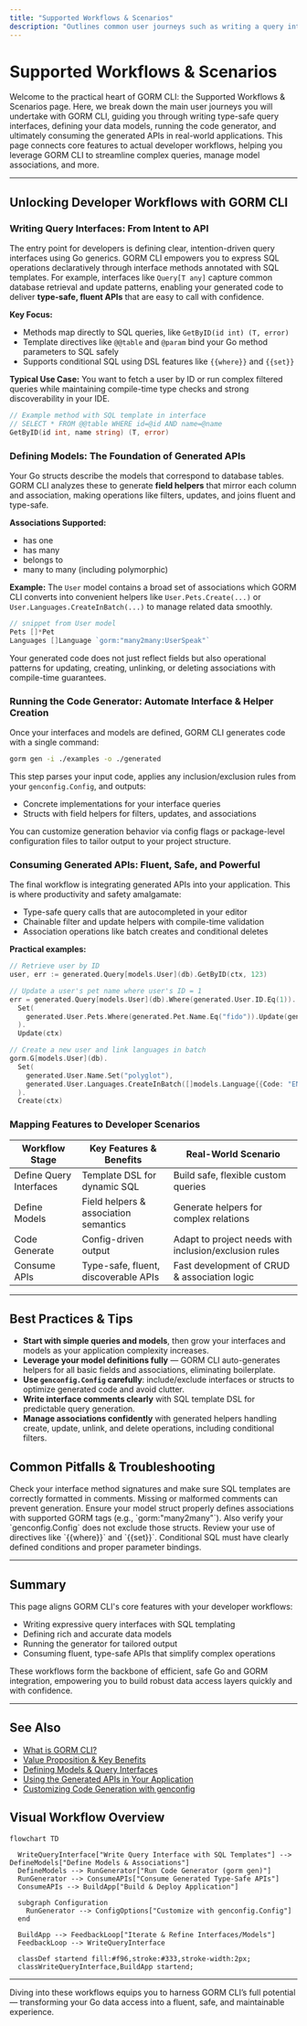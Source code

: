 ```yaml
---
title: "Supported Workflows & Scenarios"
description: "Outlines common user journeys such as writing a query interface, defining models, running the code generator, and consuming generated APIs. Maps features to real-world developer workflows like composing complex queries or working with model associations."
---
```


# Supported Workflows & Scenarios

Welcome to the practical heart of GORM CLI: the Supported Workflows & Scenarios page. Here, we break down the main user journeys you will undertake with GORM CLI, guiding you through writing type-safe query interfaces, defining your data models, running the code generator, and ultimately consuming the generated APIs in real-world applications. This page connects core features to actual developer workflows, helping you leverage GORM CLI to streamline complex queries, manage model associations, and more.

---

## Unlocking Developer Workflows with GORM CLI

### Writing Query Interfaces: From Intent to API

The entry point for developers is defining clear, intention-driven query interfaces using Go generics. GORM CLI empowers you to express SQL operations declaratively through interface methods annotated with SQL templates. For example, interfaces like `Query[T any]` capture common database retrieval and update patterns, enabling your generated code to deliver **type-safe, fluent APIs** that are easy to call with confidence.

**Key Focus:**
- Methods map directly to SQL queries, like `GetByID(id int) (T, error)`
- Template directives like `@@table` and `@param` bind your Go method parameters to SQL safely
- Supports conditional SQL using DSL features like `{{where}}` and `{{set}}`

**Typical Use Case:**
You want to fetch a user by ID or run complex filtered queries while maintaining compile-time type checks and strong discoverability in your IDE.

```go
// Example method with SQL template in interface
// SELECT * FROM @@table WHERE id=@id AND name=@name
GetByID(id int, name string) (T, error)
```


### Defining Models: The Foundation of Generated APIs

Your Go structs describe the models that correspond to database tables. GORM CLI analyzes these to generate **field helpers** that mirror each column and association, making operations like filters, updates, and joins fluent and type-safe.

**Associations Supported:**
- has one
- has many
- belongs to
- many to many (including polymorphic)

**Example:**
The `User` model contains a broad set of associations which GORM CLI converts into convenient helpers like `User.Pets.Create(...)` or `User.Languages.CreateInBatch(...)` to manage related data smoothly.

```go
// snippet from User model
Pets []*Pet
Languages []Language `gorm:"many2many:UserSpeak"`
```

Your generated code does not just reflect fields but also operational patterns for updating, creating, unlinking, or deleting associations with compile-time guarantees.

### Running the Code Generator: Automate Interface & Helper Creation

Once your interfaces and models are defined, GORM CLI generates code with a single command:

```bash
gorm gen -i ./examples -o ./generated
```

This step parses your input code, applies any inclusion/exclusion rules from your `genconfig.Config`, and outputs:
- Concrete implementations for your interface queries
- Structs with field helpers for filters, updates, and associations

You can customize generation behavior via config flags or package-level configuration files to tailor output to your project structure.

### Consuming Generated APIs: Fluent, Safe, and Powerful

The final workflow is integrating generated APIs into your application. This is where productivity and safety amalgamate:

- Type-safe query calls that are autocompleted in your editor
- Chainable filter and update helpers with compile-time validation
- Association operations like batch creates and conditional deletes

**Practical examples:**

```go
// Retrieve user by ID
user, err := generated.Query[models.User](db).GetByID(ctx, 123)

// Update a user's pet name where user's ID = 1
err = generated.Query[models.User](db).Where(generated.User.ID.Eq(1)).
  Set(
    generated.User.Pets.Where(generated.Pet.Name.Eq("fido")).Update(generated.Pet.Name.Set("rex")),
  ).
  Update(ctx)

// Create a new user and link languages in batch
gorm.G[models.User](db).
  Set(
    generated.User.Name.Set("polyglot"),
    generated.User.Languages.CreateInBatch([]models.Language{{Code: "EN"}, {Code: "FR"}}),
  ).
  Create(ctx)
```

### Mapping Features to Developer Scenarios

| Workflow Stage          | Key Features & Benefits                 | Real-World Scenario                                     |
|-------------------------|---------------------------------------|--------------------------------------------------------|
| Define Query Interfaces | Template DSL for dynamic SQL           | Build safe, flexible custom queries                     |
| Define Models           | Field helpers & association semantics  | Generate helpers for complex relations                  |
| Code Generate           | Config-driven output                  | Adapt to project needs with inclusion/exclusion rules  |
| Consume APIs            | Type-safe, fluent, discoverable APIs  | Fast development of CRUD & association logic           |

---

## Best Practices & Tips

- **Start with simple queries and models**, then grow your interfaces and models as your application complexity increases.
- **Leverage your model definitions fully** — GORM CLI auto-generates helpers for all basic fields and associations, eliminating boilerplate.
- **Use `genconfig.Config` carefully**: include/exclude interfaces or structs to optimize generated code and avoid clutter.
- **Write interface comments clearly** with SQL template DSL for predictable query generation.
- **Manage associations confidently** with generated helpers handling create, update, unlink, and delete operations, including conditional filters.

## Common Pitfalls & Troubleshooting

<AccordionGroup title="Troubleshooting Support Workflows">
<Accordion title="Generated Methods Not Found">
Check your interface method signatures and make sure SQL templates are correctly formatted in comments. Missing or malformed comments can prevent generation.
</Accordion>
<Accordion title="Association Helpers Missing">
Ensure your model struct properly defines associations with supported GORM tags (e.g., `gorm:"many2many"`). Also verify your `genconfig.Config` does not exclude those structs.
</Accordion>
<Accordion title="Confusing Conditional SQL Template Logic">
Review your use of directives like `{{where}}` and `{{set}}`. Conditional SQL must have clearly defined conditions and proper parameter bindings.
</Accordion>
</AccordionGroup>

---

## Summary

This page aligns GORM CLI's core features with your developer workflows:
- Writing expressive query interfaces with SQL templating
- Defining rich and accurate data models
- Running the generator for tailored output
- Consuming fluent, type-safe APIs that simplify complex operations

These workflows form the backbone of efficient, safe Go and GORM integration, empowering you to build robust data access layers quickly and with confidence.

---

## See Also
- [What is GORM CLI?](/overview/product-intro-and-value/what-is-gorm-cli)
- [Value Proposition & Key Benefits](/overview/product-intro-and-value/value-proposition)
- [Defining Models & Query Interfaces](/getting-started/your-first-code-generation/defining-models-interfaces)
- [Using the Generated APIs in Your Application](/guides/core-workflows/using-generated-apis)
- [Customizing Code Generation with genconfig](/guides/advanced-usage/customizing-generation)


## Visual Workflow Overview

```mermaid
flowchart TD

  WriteQueryInterface["Write Query Interface with SQL Templates"] --> DefineModels["Define Models & Associations"]
  DefineModels --> RunGenerator["Run Code Generator (gorm gen)"]
  RunGenerator --> ConsumeAPIs["Consume Generated Type-Safe APIs"]
  ConsumeAPIs --> BuildApp["Build & Deploy Application"]

  subgraph Configuration
    RunGenerator --> ConfigOptions["Customize with genconfig.Config"]
  end

  BuildApp --> FeedbackLoop["Iterate & Refine Interfaces/Models"]
  FeedbackLoop --> WriteQueryInterface

  classDef startend fill:#f96,stroke:#333,stroke-width:2px;
  classWriteQueryInterface,BuildApp startend;
```

---

Diving into these workflows equips you to harness GORM CLI’s full potential — transforming your Go data access into a fluent, safe, and maintainable experience.